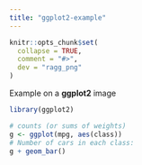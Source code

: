 ```yaml
---
title: "ggplot2-example"
---
```


```r
knitr::opts_chunk$set(
  collapse = TRUE,
  comment = "#>",
  dev = "ragg_png"
)
```

Example on a **ggplot2** image

```r
library(ggplot2)

# counts (or sums of weights)
g <- ggplot(mpg, aes(class))
# Number of cars in each class:
g + geom_bar()
```
